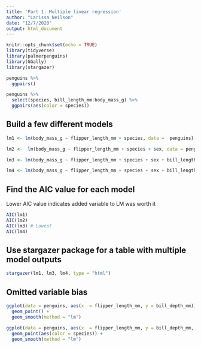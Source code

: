 ```yaml
---
title: 'Part 1: Multiple linear regression'
author: "Larissa Neilson"
date: "12/7/2020"
output: html_document
---
```


```r
knitr::opts_chunk$set(echo = TRUE)
library(tidyverse)
library(palmerpenguins)
library(GGally)
library(stargazer)
```

```r
penguins %>% 
  ggpairs()
```

```r
penguins %>% 
  select(species, bill_length_mm:body_mass_g) %>% 
  ggpairs(aes(color = species))
```

## Build a few different models

```r
lm1 <- lm(body_mass_g ~ flipper_length_mm + species, data =  penguins)

lm2 <-  lm(body_mass_g ~ flipper_length_mm + species + sex, data = penguins)

lm3 <- lm(body_mass_g ~ flipper_length_mm + species + sex + bill_length_mm, data = penguins)

lm4 <- lm(body_mass_g ~ flipper_length_mm + species + sex + bill_length_mm + island, data = penguins)
```

## Find the AIC value for each model

Lower AIC value indicates added variable to LM was worth it

```r
AIC(lm1)
AIC(lm2)
AIC(lm3) # Lowest
AIC(lm4)
```

## Use stargazer package for a table with multiple model outputs

```r
stargazer(lm1, lm3, lm4, type = "html")
```

## Omitted variable bias

```r
ggplot(data = penguins, aes(x  = flipper_length_mm, y = bill_depth_mm)) +
  geom_point() +
  geom_smooth(method = "lm")
```

```r
ggplot(data = penguins, aes(x  = flipper_length_mm, y = bill_depth_mm, group = species)) +
  geom_point(aes(color = species)) +
  geom_smooth(method = "lm")
```

